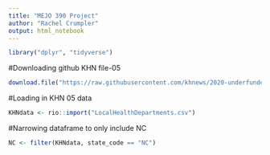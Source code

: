 ```yaml
---
title: "MEJO 390 Project"
author: "Rachel Crumpler"
output: html_notebook
---
```


```r
library("dplyr", "tidyverse")
```

#Downloading github KHN file-05
```r
download.file("https://raw.githubusercontent.com/khnews/2020-underfunded-under-threat-data/master/data/05-local-health-departments-detail.csv", "LocalHealthDepartments.csv") 

```
#Loading in KHN 05 data
```r
KHNdata <- rio::import("LocalHealthDepartments.csv") 
```

#Narrowing dataframe to only include NC
```r
NC <- filter(KHNdata, state_code == "NC")
```




